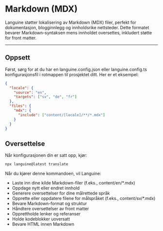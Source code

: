 # Markdown (MDX)

Languine støtter lokalisering av Markdown (MDX) filer, perfekt for dokumentasjon, blogginnlegg og innholdsrike nettsteder. Dette formatet bevarer Markdown-syntaksen mens innholdet oversettes, inkludert støtte for front matter.

---

## Oppsett

Først, sørg for at du har en languine.config.json eller languine.config.ts konfigurasjonsfil i rotmappen til prosjektet ditt. Her er et eksempel:

```json
{
  "locale": {
    "source": "en",
    "targets": ["sv", "de", "fr"]
  },
  "files": {
    "mdx": {
      "include": ["content/[locale]/**/*.mdx"]
    }
  }
}
```

## Oversettelse

Når konfigurasjonen din er satt opp, kjør:

```bash
npx languine@latest translate
```

Når du kjører denne kommandoen, vil Languine:

- Laste inn dine kilde Markdown-filer (f.eks., content/en/*.mdx)
- Oppdage nytt eller endret innhold
- Generere oversettelser for dine målrettede språk
- Opprette eller oppdatere filene for målspråket (f.eks., content/sv/*.mdx)
- Bevare Markdown-format og struktur
- Håndtere oversettelser av front matter
- Opprettholde lenker og referanser
- Holde kodeblokker uoversatt
- Bevare HTML innen Markdown
